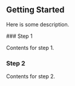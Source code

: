 
## Getting Started
 
Here is some description.
 
<Steps>
### Step 1
 
Contents for step 1.
 
### Step 2
 
Contents for step 2.
</Steps>

<CustomPagination/>